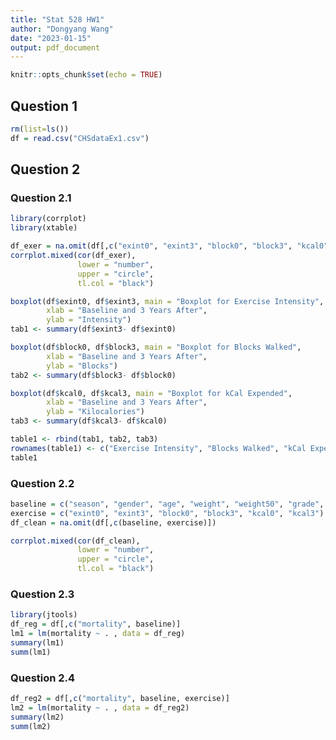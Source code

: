 ```yaml
---
title: "Stat 528 HW1"
author: "Dongyang Wang"
date: "2023-01-15"
output: pdf_document
---
```


```r
knitr::opts_chunk$set(echo = TRUE)
```

## Question 1

```r
rm(list=ls())
df = read.csv("CHSdataEx1.csv")
```


## Question 2

### Question 2.1

```r
library(corrplot)
library(xtable)

df_exer = na.omit(df[,c("exint0", "exint3", "block0", "block3", "kcal0", "kcal3")])
corrplot.mixed(cor(df_exer),
               lower = "number", 
               upper = "circle",
               tl.col = "black")

boxplot(df$exint0, df$exint3, main = "Boxplot for Exercise Intensity",
        xlab = "Baseline and 3 Years After",
        ylab = "Intensity")
tab1 <- summary(df$exint3- df$exint0)

boxplot(df$block0, df$block3, main = "Boxplot for Blocks Walked",
        xlab = "Baseline and 3 Years After",
        ylab = "Blocks")
tab2 <- summary(df$block3- df$block0)

boxplot(df$kcal0, df$kcal3, main = "Boxplot for kCal Expended",
        xlab = "Baseline and 3 Years After",
        ylab = "Kilocalories")
tab3 <- summary(df$kcal3- df$kcal0)

table1 <- rbind(tab1, tab2, tab3)
rownames(table1) <- c("Exercise Intensity", "Blocks Walked", "kCal Expended")
table1
```

### Question 2.2

```r
baseline = c("season", "gender", "age", "weight", "weight50", "grade", "arth", "sbp", "pkyrs", "diab", "income")
exercise = c("exint0", "exint3", "block0", "block3", "kcal0", "kcal3")
df_clean = na.omit(df[,c(baseline, exercise)])

corrplot.mixed(cor(df_clean),
               lower = "number", 
               upper = "circle",
               tl.col = "black")
```


### Question 2.3

```r
library(jtools)
df_reg = df[,c("mortality", baseline)]
lm1 = lm(mortality ~ . , data = df_reg)
summary(lm1)
summ(lm1)
```


### Question 2.4

```r
df_reg2 = df[,c("mortality", baseline, exercise)]
lm2 = lm(mortality ~ . , data = df_reg2)
summary(lm2)
summ(lm2)
```

